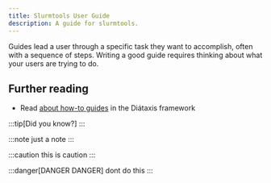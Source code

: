 ```yaml
---
title: Slurmtools User Guide
description: A guide for slurmtools.
---
```


Guides lead a user through a specific task they want to accomplish, often with a sequence of steps.
Writing a good guide requires thinking about what your users are trying to do.

## Further reading

- Read [about how-to guides](https://diataxis.fr/how-to-guides/) in the Diátaxis framework

:::tip[Did you know?]
:::

:::note
just a note
:::

:::caution
this is caution
:::

:::danger[DANGER DANGER]
dont do this
:::

